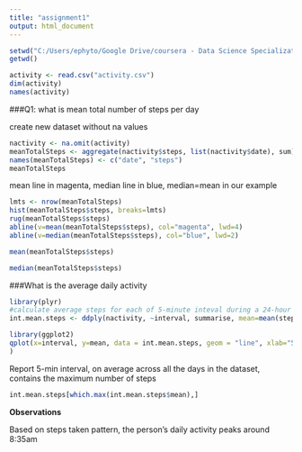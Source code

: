 ```yaml
---
title: "assignment1"
output: html_document
---
```


```r
setwd("C:/Users/ephyto/Google Drive/coursera - Data Science Specialization/5 Reproducible Research/week 2 assignment/repdata-data-activity")
getwd()
```
```r
activity <- read.csv("activity.csv")
dim(activity)
names(activity)
```
###Q1: what is mean total number of steps per day

create new dataset without na values
```r
nactivity <- na.omit(activity)
meanTotalSteps <- aggregate(nactivity$steps, list(nactivity$date), sum)
names(meanTotalSteps) <- c("date", "steps")
meanTotalSteps
```
mean line in magenta, median line in blue, median=mean in our example
```r
lmts <- nrow(meanTotalSteps)
hist(meanTotalSteps$steps, breaks=lmts)
rug(meanTotalSteps$steps)
abline(v=mean(meanTotalSteps$steps), col="magenta", lwd=4)
abline(v=median(meanTotalSteps$steps), col="blue", lwd=2)
```
```r
mean(meanTotalSteps$steps)
```
```r
median(meanTotalSteps$steps)
```

###What is the average daily activity
```r
library(plyr)
#calculate average steps for each of 5-minute inteval during a 24-hour period
int.mean.steps <- ddply(nactivity, ~interval, summarise, mean=mean(steps))
```
```r
library(ggplot2)
qplot(x=interval, y=mean, data = int.mean.steps, geom = "line", xlab="5 minutes inteval", ylab="Number of Step Count", main="Average Number of Steps Across All Days"
)
```
Report 5-min interval, on average across all the days in the dataset, contains the maximum number of steps
```r
int.mean.steps[which.max(int.mean.steps$mean),]
```
**Observations**

Based on steps taken pattern, the person's daily activity peaks around 8:35am
